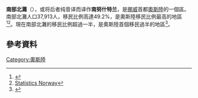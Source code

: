 {{Infobox settlement
| name                   = 南部北灘区
| official_name          = Bydel Søndre Nordstrand
| type                   = 区
| image_shield           = Oslo komm.svg
| image_map              = Oslo sondrenordstrand.png
| image_skyline          =
| latd =  | latm =  | lats =  | latNS = N
| longd =  | longm=  | longs=  | longEW= E
| coordinates_display    = inline,title
| coordinates_region     = NO
| subdivision_type       = 國家
| subdivision_name       = [[挪威|挪威]]
| subdivision_type2      = 城市
| subdivision_name2      = [[奧斯陸|奧斯陸]]
| iso_code               = [[ISO_3166-2:NO|NO-030115]]
| leader_title           = <!-- Governor -->
| leader_name            =
| area_total_km2         = 18.42
| area_footnotes         =
| area_rank              =
| area_note              =
| population_as_of       = 2015
| population_total       = 37,913
| population_footnotes   =
| population_rank        = 10/15
| population_note        =
| population_density_km2 = auto
| timezone1              = [[Central_European_Time|CET]]
| utc_offset1            = +1
| timezone1_DST          = [[Central_European_Summer_Time|CEST]]
| utc_offset1_DST        = +2
| website                = [http://www.bsn.oslo.kommune.no/ bsn.oslo.kommune.no]
}}
'''南部北灘'''（{{lang-no|Søndre Nordstrand}}），或将后者纯音译而译作'''南努什特兰'''，是[[挪威|挪威]]首都[[奧斯陸|奧斯陸]]的一個區。南部北灘人口37,913人，移民比例高達49.2%，是奧斯陸移民比例最高的地區 <ref>{{Cite web |url=http://www.aftenposten.no/nyheter/Her-er-Oslos-forste-innvandrerbydel-6820184.html |title=存档副本 |accessdate=2016-02-23 |archive-date=2016-03-03 |archive-url=https://web.archive.org/web/20160303221210/http://www.aftenposten.no/nyheter/Her-er-Oslos-forste-innvandrerbydel-6820184.html |dead-url=no }}</ref><ref>[http://www.ssb.no/innvbef/tab-2012-04-26-11.html Statistics Norway]</ref>。現在南部北灘的移民比例超過一半，是奧斯陸首個移民過半的地區<ref>{{Cite web |url=http://www.osloby.no/nyheter/Her-har-flertallet-innvandrerbakgrunn-7184455.html |title=存档副本 |accessdate=2016-02-23 |archive-date=2013-12-08 |archive-url=https://web.archive.org/web/20131208083654/http://www.osloby.no/nyheter/Her-har-flertallet-innvandrerbakgrunn-7184455.html |dead-url=no }}</ref>。

== 參考資料 ==
{{reflist}}
{{奧斯陸行政區劃}}
[[Category:奧斯陸|Category:奧斯陸]]
{{挪威小作品}}